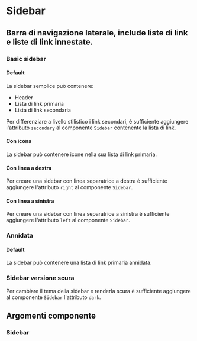 
<Meta title='Documentazione/Menu di navigazione/Sidebar' of={Sidebar} />

# Sidebar

## Barra di navigazione laterale, include liste di link e liste di link innestate.

### Basic sidebar

#### Default

La sidebar semplice può contenere:

- Header
- Lista di link primaria
- Lista di link secondaria

Per differenziare a livello stilistico i link secondari, è sufficiente aggiungere l'attributo `secondary` al componente `Sidebar` contenente la <LinkTo kind="documentazione-organizzare-i-contenuti-liste-di-link--page">lista di link</LinkTo>.

<Canvas>
  <Story id='componenti-sidebar--basic-sidebar' />
</Canvas>

#### Con icona

La sidebar può contenere icone nella sua <LinkTo kind="documentazione-organizzare-i-contenuti-liste-di-link--page">lista di link</LinkTo> primaria.

<Canvas>
  <Story id='componenti-sidebar--con-icona' />
</Canvas>

#### Con linea a destra

Per creare una sidebar con linea separatrice a destra è sufficiente aggiungere l'attributo `right` al componente `Sidebar`.

<Canvas>
  <Story id='componenti-sidebar--con-linea-a-destra' />
</Canvas>

#### Con linea a sinistra

Per creare una sidebar con linea separatrice a sinistra è sufficiente aggiungere l'attributo `left` al componente `Sidebar`.

<Canvas>
  <Story id='componenti-sidebar--con-linea-a-sinistra' />
</Canvas>

### Annidata

#### Default

La sidebar può contenere una <LinkTo kind="documentazione-organizzare-i-contenuti-liste-di-link--page">lista di link</LinkTo> primaria annidata.

<Canvas>
  <Story id='componenti-sidebar--annidata' />
</Canvas>

### Sidebar versione scura

Per cambiare il tema della sidebar e renderla scura è sufficiente aggiungere al componente `Sidebar` l'attributo `dark`.

<Canvas>
  <Story id='componenti-sidebar--sidebar-versione-scura' />
</Canvas>

## Argomenti componente

### Sidebar

<ArgsTable of={Sidebar} />
